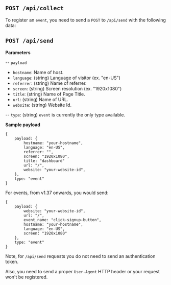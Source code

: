 ## `POST /api/collect`

To register an `event`, you need to send a `POST` to `/api/send` with
the following data:

## `POST /api/send`

**Parameters**

-- `payload`

- `hostname`: Name of host.
- `language`: (string) Language of visitor (ex. "en-US")
- `referrer`: (string) Name of referrer.
- `screen`: (string) Screen resolution (ex. "1920x1080")
- `title`: (string) Name of Page Title.
- `url`: (string) Name of URL.
- `website`: (string) Website Id.

-- `type`: (string) `event` is currently the only type available.

**Sample payload**

```
{
    payload: {
        hostname: "your-hostname",
        language: "en-US",
        referrer: "",
        screen: "1920x1080",
        title: "dashboard"
        url: "/",
        website: "your-website-id",
    },
    type: "event"
}
```

For events, from v1.37 onwards, you would send:

```
{
    payload: {
        website: "your-website-id",
        url: "/",
        event_name: "click-signup-button",
        hostname: "your-hostname",
        language: "en-US",
        screen: "1920x1080"
    },
    type: "event"
}
```

Note, for `/api/send` requests you do not need to send an
authentication token.

Also, you need to send a proper `User-Agent` HTTP header or
your request won't be registered.
